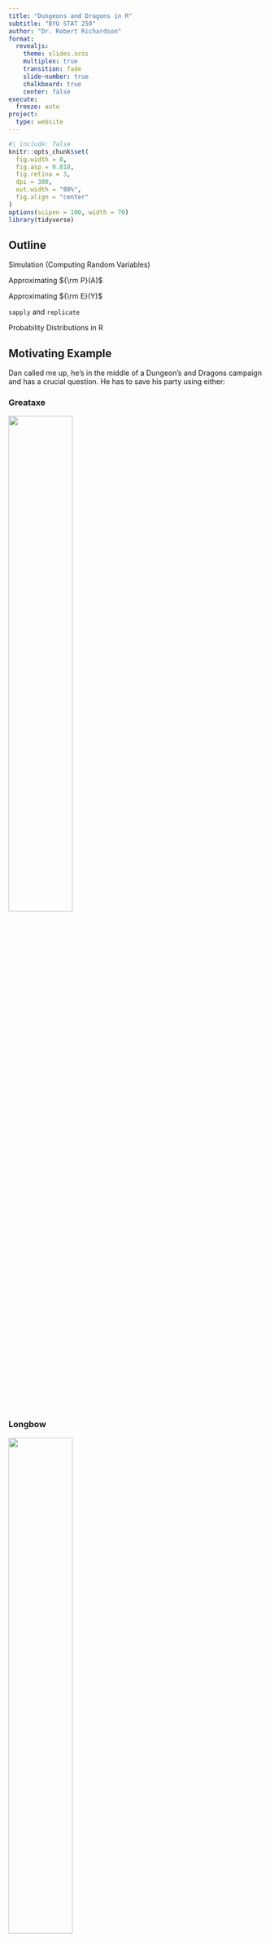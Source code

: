 ```yaml
---
title: "Dungeons and Dragons in R"
subtitle: "BYU STAT 250"
author: "Dr. Robert Richardson"
format: 
  revealjs:
    theme: slides.scss
    multiplex: true
    transition: fade
    slide-number: true
    chalkboard: true
    center: false
execute:
  freeze: auto
project:
  type: website
---
```


```r
#| include: false
knitr::opts_chunk$set(
  fig.width = 8,
  fig.asp = 0.818,
  fig.retina = 3,
  dpi = 300,
  out.width = "80%",
  fig.align = "center"
)
options(scipen = 100, width = 70)
library(tidyverse)
```

## Outline

Simulation (Computing Random Variables)

Approximating ${\rm P}(A)$

Approximating ${\rm E}(Y)$

`sapply` and `replicate`

Probability Distributions in R

## Motivating Example {.smaller}

Dan called me up, he's in the middle of a Dungeon's and Dragons campaign and has a crucial question. He has to save his party using either:

::: panel-tabset

### Greataxe {.smaller}

![](greataxe.webp){width=50%}


### Longbow {.smaller}
![](arrow.webp){width=50%}

:::

## Motivating Example

The choice determines which dice he uses and how many rolls he gets: 

- By fighting with greataxes, he would be rolling 2 dice with 12 sides. 
- If he uses the longbow he rolls 5 dice with 6 sides. 

Dan wants to know the following two questions: 

- Which should he choose if he wants to have the highest expected roll
- Which weapon gives him the highest chance of rolling a 20 or more. 

If he doesn't roll a 20, his whole party dies!

## Roll the dice

Let's code up rolling the dice!

## Approximating Probability by Simulation

Thinking statistically, we could approximate this probability by gathering the data from rolling the dice each time. 

Need a big sample size

(actually, the bigger the sample size the more precise the proportion is for the "true probability")

\ 

Instead of asking people to do this, we can "simulate" the data we'd get if we did

## Approximating Probability by Simulation

Theoretically,

$$
\lim_{N\to\infty} \frac{\mbox{Number of times Event A Occurs}}{N} = {\rm P}(A)
$$

\ 

Simulation Code needs to

-   perform experiment and determine if Event A occurs
-   repeat many times (in a `for` loop)

## New Problem: Expected Value of a Die Roll

What is the expected value of a single die roll with \( n \) sides?

Using probability, we know that:

$$ \mathbb{E}[X] = \frac{1 + n}{2} $$

But we can also approximate this using simulation!

---

## Writing a Function for a Die Roll

Let's define a function in R that rolls a die with \( n \) sides once.

```r
#| echo: true
roll_die <- function(n) {
  sample(1:n, size = 1, replace = TRUE)
}

# Example usage
roll_die(6)  # Rolls a 6-sided die
```

---

## Repeating the Experiment

We'll roll a die with $ n $ sides multiple times and compute the average result.

```r
#| echo: true
n <- 6  # Change n to different values to explore
trials <- c(10, 100, 1000, 10000)

trials <- c(10, 100, 1000, 10000)
results <- numeric(4)
for(i in 1:4){
  rolls <- numeric(trials[i])
  for(j in 1:trials[i]){
    rolls[j] <- roll_die(6)
  }
  results[i] <- mean(rolls)
}

data.frame(Trials = trials, Estimated_Expectation = results)
```

---

## Introduction to `replicate`

The `replicate` function simplifies repetitive simulations by calling a function multiple times and storing the results.

```r
#| echo: true

# Roll a 6-sided die 10 times using replicate
replicate(10, roll_die(6))
```

Instead of using nested loops, we can use `replicate` to streamline our code!

---

## Using `replicate` for Simulation

We can now rewrite our previous experiment using `replicate`:

```r
#| echo: true

n <- 6  # Change n to different values to explore
trials <- c(10, 100, 1000, 10000)
results <- numeric(4)
for(i in 1:4){
  rolls <- replicate(trials[i],roll_die(6))
  results[i] <- mean(rolls)
}

data.frame(Trials = trials, Estimated_Expectation = results)
```

This produces the same results but in a much cleaner and more efficient way!

## Introduction to `sapply`

The `sapply` function is useful for applying a function to each element of a vector or list.

Example:

```r
#| echo: true
sapply(1:5, function(x) x^2)
```

This applies the function `x^2` to each number from 1 to 5.

---

## Using `sapply` for Multiple Trials

Now, let’s modify our for-loop version to use `sapply` along with `replicate`.

```r
#| echo: true

n <- 6  # Change n to different values to explore
trials <- c(10, 100, 1000, 10000)

run_experiment <- function(n_trials){
  mean(replicate(n_trials, roll_die(n)))
}

results <- sapply(trials, run_experiment)

data.frame(Trials = trials, Estimated_Expectation = results)
```

By combining `sapply` and `replicate`, we make our simulation code more readable and efficient!

---

## Back to the DnD Problem

Now that we understand how to estimate expected values, let's return to Dan's choice:

- **Greataxe:** Rolls two 12-sided dice.
- **Longbow:** Rolls five 6-sided dice.

How do we find the expected value of each weapon? We'll calculate this together!

---

## Finding Probabilities

In general, we can estimate probabilities by simulating many trials and computing:

$$
\mathbb{P}(A) \approx \frac{\text{Number of times event } A \text{ occurs}}{\text{Total trials}}
$$

This works just like we estimated the expected value!

---

## New Problem: Catan

Dan is now playing **Catan**! He has 8 cards in his hand and needs to avoid rolling a 7.

If he rolls a 7, he loses half his cards. Otherwise, he wins the game!

---

## Simulating a Roll of Two Dice

In Catan, players roll two six-sided dice. Let's simulate one roll:

```r
#| echo: true

roll_catan <- function() {
  sum(sample(1:6, size = 2, replace = TRUE))
}

# Example usage
roll_catan()
```

---

## Repeating the Experiment

Let's roll the dice many times and estimate the probability of rolling a 7.

```r
#| echo: true

trials <- c(10, 100, 1000, 10000)
results <- numeric(4)
for(i in 1:4){
  rolls <- numeric(trials[i])
  for(j in 1:trials[i]){
    rolls[j] <- roll_catan()
  }
}


data.frame(Trials = trials, Estimated_Probability_of_7 = results)
```

---

## Finding Probability of Rolling 20 or More

Back to **DnD!**

Now that we know how to estimate probabilities, how can we find:

$$ P(\text{Roll} \geq 20)$$

for the Greataxe or Longbow?

Let's discuss before we write the code!

---

## When Simulations are Useful

Some probability problems are straightforward, but others are much harder.

For example, what if probability rules are difficult to find or don't exist in a simple closed form?

---

## Example: Actuarial Aggregate Loss Problem {.smaller}
In insurance, total claims can be modeled as:

- **Number of claims**: Poisson$( \lambda )$
- **Loss per claim**: Exponential$( \theta )$

The **aggregate loss** is the sum of these random claims.

$$S = \sum_{i=1}^N X_i$$

This is a difficult to compute the mean exactly, but easy to simulate!

---

## Understanding Probability Distributions

Certain shapes of data often lead us to describe them with formulas. You will learn more about this in **Stat 240/340**, but here’s a preview!

---

## Common Probability Distributions {.smaller}

| Distribution | R Function | Description |
|-------------|-----------|-------------|
| Uniform     | `runif()`  | Evenly distributed values between min/max |
| Normal      | `rnorm()`  | Bell-shaped curve, common in real-world data |
| Poisson     | `rpois()`  | Counts of events occurring in fixed intervals |
| Exponential | `rexp()`   | Models time between events in a Poisson process |

---

## Understanding `r`, `d`, `p`, `q` Functions in R 

R provides four types of functions for each distribution:

- `r` = Random generation (e.g., `rnorm(10)`) 
- `d` = Density function (e.g., `dnorm(x)`) 
- `p` = Cumulative probability (e.g., `pnorm(x)`) 
- `q` = Quantile function (e.g., `qnorm(p)`) 

---

## Visualizing Distributions

```r
par(mar = c(2, 2, 1, 1)) # Reduce margins
```

::: panel-tabset

### Uniform 
```r
#| echo: true
#| fig-width: 3
#| fig-height: 2

hist(runif(1000), main = NULL, col = "lightblue")
```

### Normal 
```r
#| echo: true
#| fig-width: 3
#| fig-height: 2
hist(rnorm(1000), main = NULL, col = "lightgreen")
```

### Poisson 
```r
#| echo: true
#| fig-width: 3
#| fig-height: 2

hist(rpois(1000, lambda = 5), main = NULL, col = "lightcoral")
```

### Exponential 
```r
#| echo: true
#| fig-width: 3
#| fig-height: 2

hist(rexp(1000, rate = 1), main = NULL, col = "lightgoldenrod")
```

:::

---

## Connection to Hypothesis Testing

In a previous lecture, we used `pt()` to get the **p-value** for test statistics in hypothesis testing.

This is an example of using probability distributions in statistical inference!

---

## Probability Distributions

In many simulation studies, understanding probability distributions is **critical**.

- They help us model random events.
- They allow us to **generate realistic data**.
- They enable us to compute probabilities when formulas are hard to derive.


## Simulating Aggregate Loss in R

We can estimate the expected total loss by running simulations.

```r
#| echo: true

simulate_aggregate_loss <- function(lambda, theta, num_simulations = 10000) {
  total_losses <- replicate(num_simulations, {
    num_claims <- rpois(1, lambda)
    sum(rexp(num_claims, rate = 1/theta))
  })
  mean(total_losses)
}

# Example usage
simulate_aggregate_loss(lambda = 5, theta = 10000)
```

---

## Why Use Simulation?

There are many real-world scenarios where probability calculations are hard:

- **Finance:** Stock price simulations
- **Medicine:** Drug effectiveness trials
- **AI:** Monte Carlo tree search in games
- **Engineering:** Reliability testing

Simulation helps when formulas are too complicated or don't exist!

---

## Summary

- We learned how to estimate expected values and probabilities using simulation.
- We applied this to **DnD**, **Catan**, and **actuarial models**.
- `sapply` and `replicate` are useful for simplifying workflows
- Probability distributions in R allow us to tackle many different problems. 
- Simulation is useful when analytical solutions are hard or impossible to find.




